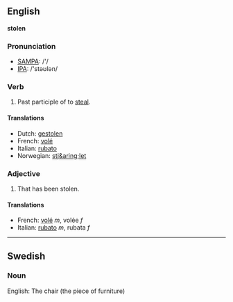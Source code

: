 ==English==
'''stolen'''

===Pronunciation===
*[[w:SAMPA|SAMPA]]: /'/
*[[w:IPA|IPA]]: /'stəʊlən/

===Verb===

# Past participle of to [[steal]].

====Translations====
*Dutch: [[gestolen]]
*French: [[volé]]
*Italian: [[rubato]]
*Norwegian: [[stj&aring;let]]

===Adjective===

# That has been stolen.

====Translations====
*French: [[volé]] ''m'', volée ''f''
*Italian: [[rubato]] ''m'', rubata ''f''

----
==Swedish==
===Noun===

English: The chair (the piece of furniture)
